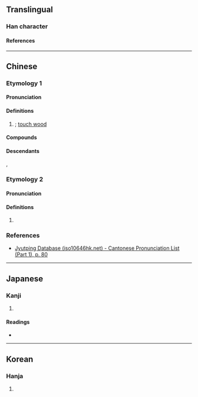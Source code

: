 {{character info}}
==Translingual==

===Han character===
{{Han char|rn=30|rad=口|as=08|sn=11|four=62094|canj=RBD|ids=⿰口采}}

====References====
{{Han ref|kx=0195.050|dkj=03809|dj=0416.060|hdz=10643.140|uh=554B}}

----

==Chinese==

===Etymology 1===
{{zh-forms}}

====Pronunciation====
{{zh-pron
|c=coi1
|cat=intj
}}

====Definitions====
{{zh-hanzi}}

# {{lb|zh|Cantonese}} {{ngd|[[interjection]] used to [[berate]] someone when something [[inauspicious]] or [[unpleasant]] is said}}; [[touch wood]]

====Compounds====
{{zh-der|啋過你|啋過你把口}}

====Descendants====
{{desc|en|choy|bor=1}}, {{l|en|choi}}

===Etymology 2===
{{zh-forms}}

====Pronunciation====
{{zh-pron
|m=xiāo
|cat=intj
}}

====Definitions====
{{zh-hanzi}}

# {{rfdef|zh|sort=口08}}

===References===
* [http://www.iso10646hk.net/jp/document/download.jsp Jyutping Database (iso10646hk.net) - Cantonese Pronunciation List (Part 1), p. 80]

----

==Japanese==

===Kanji===
{{ja-kanji|grade=|rs=口08}}

# {{rfdef|ja|sort=口08}}

====Readings====
* {{ja-readings|on=[[きょう]] (kyō), [[けき]] (keki), [[きゃく]] (kyaku), [[さい]] (sai)|kun=[[かまびすしい]] (kamabisushii), [[おおきい]] (ookii)}}

----

==Korean==

===Hanja===
{{ko-hanja|hangeul=[[교]], [[효]]|rv=gyo, hyo|mr=kyo, hyo}}

# {{rfdef|ko|sort=口08}}
